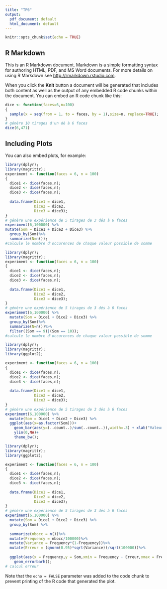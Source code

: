 ```yaml
---
title: "TP6"
output:
  pdf_document: default
  html_document: default
---
```


```r
knitr::opts_chunk$set(echo = TRUE)
```

## R Markdown

This is an R Markdown document. Markdown is a simple formatting syntax for authoring HTML, PDF, and MS Word documents. For more details on using R Markdown see <http://rmarkdown.rstudio.com>.

When you click the **Knit** button a document will be generated that includes both content as well as the output of any embedded R code chunks within the document. You can embed an R code chunk like this:

```r
dice <- function(faces=6,n=100)
{
  sample(x = seq(from = 1, to = faces, by = 1),size=n, replace=TRUE);
}
# génère 10 tirages d'un dé à 6 faces
dice(6,471)
```

## Including Plots

You can also embed plots, for example:

```r
library(dplyr);
library(magrittr);
experiment <- function(faces = 6, n = 100)
{
  dice1 <- dice(faces,n);
  dice2 <- dice(faces,n);
  dice3 <- dice(faces,n);
  
  data.frame(Dice1 = dice1,
             Dice2 = dice2,
             Dice3 = dice3);
}
# génère une expérience de 5 tirages de 3 dés à 6 faces
experiment(6,100000) %>%
mutate(Som = Dice1 + Dice2 + Dice3) %>%
  group_by(Som)%>%
  summarize(N=n());
#calcule le nombre d'occurences de chaque valeur possible de somme
```
```r
library(dplyr);
library(magrittr);
experiment <- function(faces = 6, n = 100)
{
  dice1 <- dice(faces,n);
  dice2 <- dice(faces,n);
  dice3 <- dice(faces,n);
  
  data.frame(Dice1 = dice1,
             Dice2 = dice2,
             Dice3 = dice3);
}
# génère une expérience de 5 tirages de 3 dés à 6 faces
experiment(6,100000) %>%
  mutate(Som = Dice1 + Dice2 + Dice3) %>%
  group_by(Som)%>%
  summarize(N=n())%>%
  filter((Som == 9)|(Som == 10));
#calcule le nombre d'occurences de chaque valeur possible de somme
```
```r
library(dplyr);
library(magrittr);
library(ggplot2);

experiment <- function(faces = 6, n = 100)
{
  dice1 <- dice(faces,n);
  dice2 <- dice(faces,n);
  dice3 <- dice(faces,n);
  
  data.frame(Dice1 = dice1,
             Dice2 = dice2,
             Dice3 = dice3);
}
# génère une expérience de 5 tirages de 3 dés à 6 faces
experiment(6,100000) %>%
  mutate(Som = Dice1 + Dice2 + Dice3) %>%
  ggplot(aes(x=as.factor(Som)))+
    geom_bar(aes(y=(..count..)/sum(..count..)),width=.3) + xlab("Valeur de la somme") + ylab("Frequence")+
    ylim(0,NA)+
    theme_bw();
```

```r
library(dplyr);
library(magrittr);
library(ggplot2);

experiment <- function(faces = 6, n = 100)
{
  dice1 <- dice(faces,n);
  dice2 <- dice(faces,n);
  dice3 <- dice(faces,n);
  
  data.frame(Dice1 = dice1,
             Dice2 = dice2,
             Dice3 = dice3);
}
# génère une expérience de 5 tirages de 3 dés à 6 faces
experiment(6,100000) %>%
  mutate(Som = Dice1 + Dice2 + Dice3) %>%
  group_by(Som) %>%
  
  summarize(nbocc = n())%>%
  mutate(Frequency = nbocc/100000)%>%
  mutate(Variance = Frequency*(1-Frequency))%>%
  mutate(Erreur = (qnorm(0.95)*sqrt(Variance))/sqrt(100000))%>%
  
  ggplot(aes(x = Frequency,y = Som,xmin = Frequency - Erreur,xmax = Frequency + Erreur))+
    geom_errorbarh();
# calcul erreur
```

Note that the `echo = FALSE` parameter was added to the code chunk to prevent printing of the R code that generated the plot.
